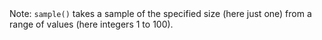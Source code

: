 

\newpage
\section{Programming Paradigms}



Note: ``sample()`` takes a sample of the specified size (here just one) from a range of values (here integers 1 to 100).
\begin{framed}
\begin{verbatim}

#initialise a counter to zero
niter = 0
#initialize an empty vector
numvec = numeric()


num = sample(1:100, 1)

#while loop
while(num != 20)
{
num = sample(1:100, 1)
niter = niter + 1
numvec = c(numvec,num)
}
numvec
niter

\end{verbatim}
\end{framed}


\subsection{Sums of two dice rolls}
\begin{framed}
\begin{verbatim}
#Set Up an Empty Matrix of 6 rows and 6 columns
Dice = matrix(0,6,6)

#Main Loop
for(i in 1:6)
{
#Nested Loop
for(j in 1:6)
{
Dice[i,j] = i+j
}
}
Dice   # Print your Results
\end{verbatim}
\end{framed}
\subsection{Correlation Structure Example}
